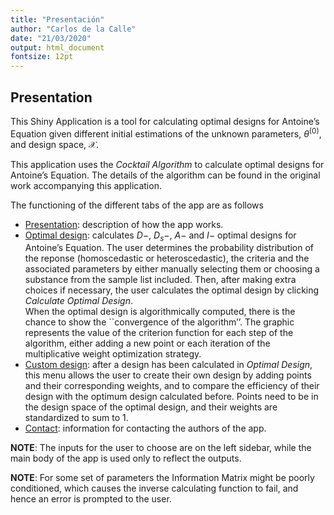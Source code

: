 ```yaml
---
title: "Presentación"
author: "Carlos de la Calle"
date: "21/03/2020"
output: html_document
fontsize: 12pt
---
```



## Presentation

This Shiny Application is a tool for calculating optimal designs for Antoine's Equation given different initial estimations of the unknown parameters, $\theta^{(0)}$, and design space, $\mathcal{X}$.

This application uses the *Cocktail Algorithm* to calculate optimal designs for Antoine's Equation. The details of the algorithm can be found in the original work accompanying this application.

The functioning of the different tabs of the app are as follows

* <u>Presentation</u>: description of how the app works.
* <u>Optimal design</u>: calculates $D-$, $D_s-$, $A-$ and $I-$ optimal designs for Antoine's Equation. The user determines the probability distribution of the reponse (homoscedastic or heteroscedastic), the criteria and the associated parameters by either manually selecting them or choosing a substance from the sample list included. Then, after making extra choices if necessary, the user calculates the optimal design by clicking *Calculate Optimal Design*. <br />
When the optimal design is algorithmically computed, there is the chance to show the ``convergence of the algorithm''. The graphic represents the value of the criterion function for each step of the algorithm, either adding a new point or each iteration of the multiplicative weight optimization strategy.  
* <u>Custom design</u>: after a design has been calculated in *Optimal Design*, this menu allows the user to create their own design by adding points and their corresponding weights, and to compare the efficiency of their design with the optimum design calculated before. Points need to be in the design space of the optimal design, and their weights are standardized to sum to 1.
* <u>Contact</u>: information for contacting the authors of the app.


**NOTE**: The inputs for the user to choose are on the left sidebar, while the main body of the app is used only to reflect the outputs.

**NOTE**: For some set of parameters the Information Matrix might be poorly conditioned, which causes the inverse calculating function to fail, and hence an error is prompted to the user.


